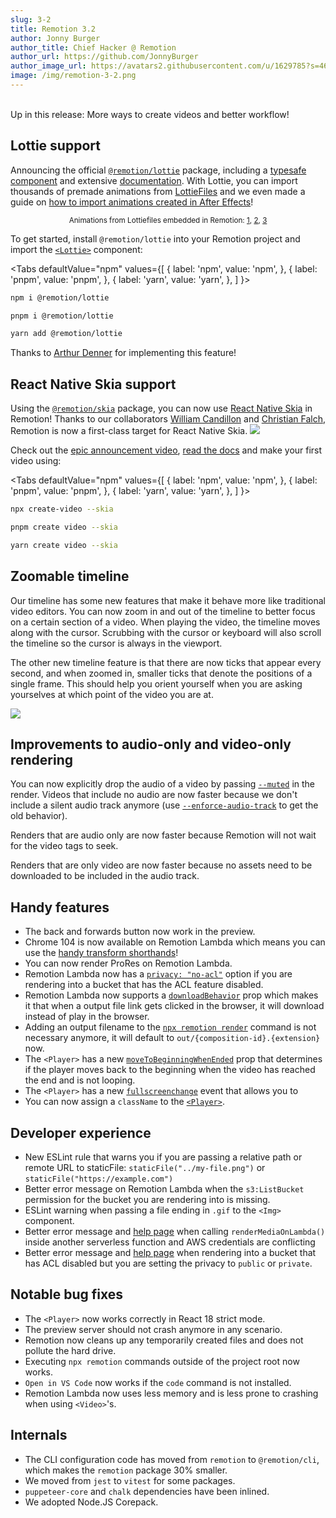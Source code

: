 ```yaml
---
slug: 3-2
title: Remotion 3.2
author: Jonny Burger
author_title: Chief Hacker @ Remotion
author_url: https://github.com/JonnyBurger
author_image_url: https://avatars2.githubusercontent.com/u/1629785?s=460&u=12eb94da6070d00fc924761ce06e3a428d01b7e9&v=4
image: /img/remotion-3-2.png
---
```



<br/>
Up in this release: More ways to create videos and better workflow!

## Lottie support

Announcing the official [`@remotion/lottie`](/docs/lottie) package, including a [typesafe component](/docs/lottie/lottie) and extensive [documentation](/docs/lottie).
With Lottie, you can import thousands of premade animations from [LottieFiles](/docs/lottie/lottiefiles) and we even made a guide on [how to import animations created in After Effects](/docs/after-effects)!

<p align="center"><sub>Animations from Lottiefiles embedded in Remotion: <a href="https://lottiefiles.com/106683-gold">1</a>, <a href="https://lottiefiles.com/112208-smiling-face-with-halo">2</a>, <a href="https://lottiefiles.com/111529-rocket">3</a></sub></p>

To get started, install `@remotion/lottie` into your Remotion project and import the [`<Lottie>`](/docs/lottie) component:

<Tabs
defaultValue="npm"
values={[
{ label: 'npm', value: 'npm', },
{ label: 'pnpm', value: 'pnpm', },
{ label: 'yarn', value: 'yarn', },
]
}>
<TabItem value="npm">

```bash
npm i @remotion/lottie
```

  </TabItem>

  <TabItem value="pnpm">

```bash
pnpm i @remotion/lottie
```

  </TabItem>
  <TabItem value="yarn">

```bash
yarn add @remotion/lottie
```

  </TabItem>

</Tabs>

Thanks to [Arthur Denner](https://github.com/arthurdenner) for implementing this feature!

## React Native Skia support

Using the [`@remotion/skia`](/docs/skia) package, you can now use [React Native Skia](https://shopify.github.io/react-native-skia/) in Remotion! Thanks to our collaborators [William Candillon](https://youtube.com/wcandillon) and [Christian Falch](https://twitter.com/chrfalch), Remotion is now a first-class target for React Native Skia.
<img src="https://remotion-assets.s3.eu-central-1.amazonaws.com/skia.gif" />

Check out the [epic announcement video](https://www.youtube.com/watch?v=uvLQ5f3KDXk&t=24s), [read the docs](/docs/skia) and make your first video using:

<Tabs
defaultValue="npm"
values={[
{ label: 'npm', value: 'npm', },
{ label: 'pnpm', value: 'pnpm', },
{ label: 'yarn', value: 'yarn', },
]
}>
<TabItem value="npm">

```bash
npx create-video --skia
```

  </TabItem>

  <TabItem value="pnpm">

```bash
pnpm create video --skia
```

  </TabItem>
  <TabItem value="yarn">

```bash
yarn create video --skia
```

  </TabItem>

</Tabs>

## Zoomable timeline

Our timeline has some new features that make it behave more like traditional video editors. You can now zoom in and out of the timeline to better focus on a certain section of a video. When playing the video, the timeline moves along with the cursor. Scrubbing with the cursor or keyboard will also scroll the timeline so the cursor is always in the viewport.

The other new timeline feature is that there are now ticks that appear every second, and when zoomed in, smaller ticks that denote the positions of a single frame. This should help you orient yourself when you are asking yourselves at which point of the video you are at.

<img src="https://remotion-assets.s3.eu-central-1.amazonaws.com/scroll-timeline.gif"/>

## Improvements to audio-only and video-only rendering

You can now explicitly drop the audio of a video by passing [`--muted`](/docs/cli/render#--muted) in the render. Videos that include no audio are now faster because we don't include a silent audio track anymore (use [`--enforce-audio-track`](/docs/cli/render#--enforce-audio-track) to get the old behavior).

Renders that are audio only are now faster because Remotion will not wait for the video tags to seek.

Renders that are only video are now faster because no assets need to be downloaded to be included in the audio track.

## Handy features

- The back and forwards button now work in the preview.
- Chrome 104 is now available on Remotion Lambda which means you can use the [handy transform shorthands](https://twitter.com/JNYBGR/status/1555055938008223744)!
- You can now render ProRes on Remotion Lambda.
- Remotion Lambda now has a [`privacy: "no-acl"`](/docs/lambda/rendermediaonlambda#privacy) option if you are rendering into a bucket that has the ACL feature disabled.
- Remotion Lambda now supports a [`downloadBehavior`](/docs/lambda/rendermediaonlambda#downloadbehavior) prop which makes it that when a output file link gets clicked in the browser, it will download instead of play in the browser.
- Adding an output filename to the [`npx remotion render`](/docs/cli/render) command is not necessary anymore, it will default to `out/{composition-id}.{extension}` now.
- The `<Player>` has a new [`moveToBeginningWhenEnded`](/docs/player/player#movetobeginningwhenended) prop that determines if the player moves back to the beginning when the video has reached the end and is not looping.
- The `<Player>` has a new [`fullscreenchange`](/docs/player/player#fullscreenchange) event that allows you to
- You can now assign a `className` to the [`<Player>`](/docs/player/player).

## Developer experience

- New ESLint rule that warns you if you are passing a relative path or remote URL to staticFile: `staticFile("../my-file.png")` or `staticFile("https://example.com")`
- Better error message on Remotion Lambda when the `s3:ListBucket` permission for the bucket you are rendering into is missing.
- ESLint warning when passing a file ending in `.gif` to the `<Img>` component.
- Better error message and [help page](/docs/lambda/troubleshooting/unrecognizedclientexception) when calling `renderMediaOnLambda()` inside another serverless function and AWS credentials are conflicting
- Better error message and [help page](/docs/lambda/troubleshooting/bucket-disallows-acl) when rendering into a bucket that has ACL disabled but you are setting the privacy to `public` or `private`.

## Notable bug fixes

- The `<Player>` now works correctly in React 18 strict mode.
- The preview server should not crash anymore in any scenario.
- Remotion now cleans up any temporarily created files and does not pollute the hard drive.
- Executing `npx remotion` commands outside of the project root now works.
- `Open in VS Code` now works if the `code` command is not installed.
- Remotion Lambda now uses less memory and is less prone to crashing when using `<Video>`'s.

## Internals

- The CLI configuration code has moved from `remotion` to `@remotion/cli`, which makes the `remotion` package 30% smaller.
- We moved from `jest` to `vitest` for some packages.
- `puppeteer-core` and `chalk` dependencies have been inlined.
- We adopted Node.JS Corepack.
